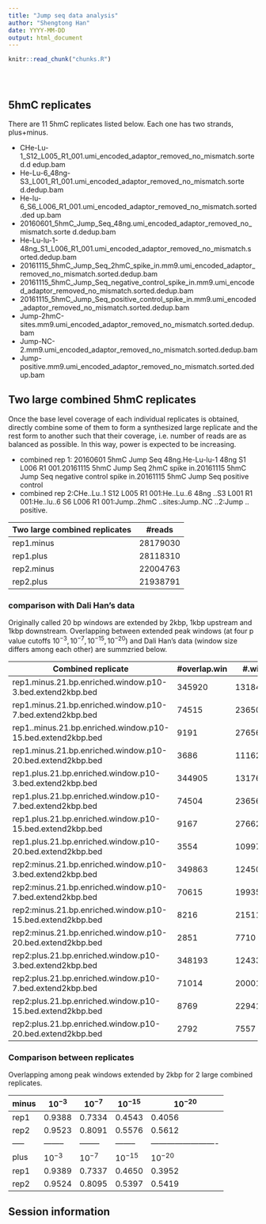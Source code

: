 ```yaml
---
title: "Jump seq data analysis"
author: "Shengtong Han"
date: YYYY-MM-DD
output: html_document
---
```


<!-- The file analysis/chunks.R contains chunks that define default settings
shared across the workflowr files. -->
```r
knitr::read_chunk("chunks.R")
```

<!-- Update knitr chunk options -->
```r
```

<!-- Insert the date the file was last updated -->
```r
```

<!-- Insert the code version (Git commit SHA1) if Git repository exists and R
 package git2r is installed -->
```r
```

<!-- Add your analysis here -->
## 5hmC replicates
There are 11 5hmC replicates listed below. Each one has two strands, plus+minus. 


* CHe-Lu-1_S12_L005_R1_001.umi_encoded_adaptor_removed_no_mismatch.sorted.d
edup.bam
* He-Lu-6_48ng-S3_L001_R1_001.umi_encoded_adaptor_removed_no_mismatch.sorte
d.dedup.bam
* He-lu-6_S6_L006_R1_001.umi_encoded_adaptor_removed_no_mismatch.sorted.ded
up.bam
* 20160601_5hmC_Jump_Seq_48ng.umi_encoded_adaptor_removed_no_mismatch.sorte
d.dedup.bam
* He-Lu-lu-1-48ng_S1_L006_R1_001.umi_encoded_adaptor_removed_no_mismatch.s
orted.dedup.bam
* 20161115_5hmC_Jump_Seq_2hmC_spike_in.mm9.umi_encoded_adaptor_removed_no_mismatch.sorted.dedup.bam
* 20161115_5hmC_Jump_Seq_negative_control_spike_in.mm9.umi_encoded_adaptor_removed_no_mismatch.sorted.dedup.bam
* 20161115_5hmC_Jump_Seq_positive_control_spike_in.mm9.umi_encoded_adaptor_removed_no_mismatch.sorted.dedup.bam
* Jump-2hmC-sites.mm9.umi_encoded_adaptor_removed_no_mismatch.sorted.dedup.bam
* Jump-NC-2.mm9.umi_encoded_adaptor_removed_no_mismatch.sorted.dedup.bam
* Jump-positive.mm9.umi_encoded_adaptor_removed_no_mismatch.sorted.dedup.bam

## Two large combined 5hmC replicates
Once the base level coverage of each individual replicates is obtained, directly combine some of them to form a synthesized large replicate and the rest form to another such that their coverage, i.e. number of reads are as balanced as possible. In this way, power is expected to be increasing. 

* combined rep 1: 20160601 5hmC Jump Seq 48ng.He-Lu-lu-1 
48ng S1 L006 R1 001.20161115 5hmC Jump Seq 2hmC spike in.20161115 5hmC Jump Seq negative control spike in.20161115 5hmC Jump Seq positive control
* combined rep 2:CHe..Lu..1 S12 L005 R1 001:He..Lu..6 48ng ..S3 L001 R1 001:He..lu..6 S6 L006 R1 001:Jump..2hmC ..sites:Jump..NC ..2:Jump .. positive.

Two large combined replicates | \#reads
------------------------------|-----------
rep1.minus | 28179030 
rep1.plus | 28118310
rep2.minus | 22004763
rep2.plus | 21938791

### comparison with Dali Han's data
Originally called 20 bp windows are extended by 2kbp, 1kbp upstream and 1kbp downstream. Overlapping between extended peak windows (at four p value cutoffs $10^{-3}, 10^{-7}, 10^{-15}, 10^{-20}$) and Dali Han's data (window size differs among each other) are summzried below. 

Combined replicate | \#overlap.win | \#.win | ratio
-------------------|---------------|--------|------
rep1.minus.21.bp.enriched.window.p10-3.bed.extend2kbp.bed | 345920 | 1318454 | 0.2623679
rep1.minus.21.bp.enriched.window.p10-7.bed.extend2kbp.bed | 74515 | 236507 | 0.3150647
rep1..minus.21.bp.enriched.window.p10-15.bed.extend2kbp.bed | 9191 | 27656 | 0.3323329
rep1.minus.21.bp.enriched.window.p10-20.bed.extend2kbp.bed | 3686 | 11162 | 0.3302276
rep1.plus.21.bp.enriched.window.p10-3.bed.extend2kbp.bed | 344905 | 1317670 | 0.2617537
rep1.plus.21.bp.enriched.window.p10-7.bed.extend2kbp.bed | 74504 | 236568 | 0.3149369
rep1.plus.21.bp.enriched.window.p10-15.bed.extend2kbp.bed | 9167 | 27662 | 0.3313932
rep1.plus.21.bp.enriched.window.p10-20.bed.extend2kbp.bed | 3554 | 10997 | 0.3231790
rep2:minus.21.bp.enriched.window.p10-3.bed.extend2kbp.bed | 349863 | 1245093 | 0.2809935
rep2:minus.21.bp.enriched.window.p10-7.bed.extend2kbp.bed | 70615 | 199358 | 0.3542120
rep2:minus.21.bp.enriched.window.p10-15.bed.extend2kbp.bed | 8216 | 21511 | 0.3819441
rep2:minus.21.bp.enriched.window.p10-20.bed.extend2kbp.bed | 2851 | 7710 | 0.3697795
rep2:plus.21.bp.enriched.window.p10-3.bed.extend2kbp.bed | 348193 | 1243355 | 0.2800431
rep2:plus.21.bp.enriched.window.p10-7.bed.extend2kbp.bed | 71014 | 200017 | 0.3550398
rep2:plus.21.bp.enriched.window.p10-15.bed.extend2kbp.bed | 8769 | 22941 | 0.3822414
rep2:plus.21.bp.enriched.window.p10-20.bed.extend2kbp.bed | 2792 | 7557 | 0.3694588


### Comparison between replicates 
Overlapping among peak windows extended by 2kbp for 2 large combined replicates. 


minus | $10^{-3}$ | $10^{-7}$ | $10^{-15}$ | $10^{-20}$
------|-----------|-----------|------------|-------------
rep1 | 0.9388 | 0.7334 | 0.4543 | 0.4056
rep2 | 0.9523 | 0.8091 | 0.5576 | 0.5612
-----|--------|--------|--------|-------------------------
plus | $10^{-3}$ | $10^{-7}$ | $10^{-15}$ | $10^{-20}$
rep1 | 0.9389 | 0.7337 | 0.4650 | 0.3952
rep2 | 0.9524 | 0.8095 | 0.5397 | 0.5419

## Session information

<!-- Insert the session information into the document -->
```r
```
